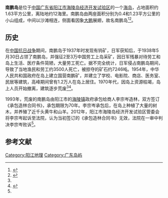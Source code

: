 '''南鹏岛'''是位于[[中华人民共和国|中国]][[广东省|广东省]][[阳江市|阳江市]][[海陵岛经济开发试验区|海陵岛经济开发试验区]]的一个[[海岛|海岛]]，占地面积约1.63平方公里，离陆地约12海里。南鹏岛由两座面积分别为0.4和1.23平方公里的小山组成，中间以沙滩相连，侧面看因象[[大鹏|大鹏]]展翅，故名南鹏岛<ref name=one>{{cite news|title=广东商人20年前承包荒岛 政府今称合同无效|url=http://news.dayoo.com/society/201310/14/53921_32972853.htm|accessdate=2015-10-08|agency=南都网|date=2013-10-14|deadurl=yes|archiveurl=https://web.archive.org/web/20160304084339/http://news.dayoo.com/society/201310/14/53921_32972853.htm|archivedate=2016-03-04}}</ref><ref name=two>{{cite news|title=南鹏岛钨矿挖尽后成空岛 安全问题影响旅游开发|url=http://news.gd.sina.com.cn/news/2010/07/27/956574.html|accessdate=2015-10-08|agency=南方日报|date=2010-07-27|archive-date=2016-03-04|archive-url=https://web.archive.org/web/20160304124142/http://news.gd.sina.com.cn/news/2010/07/27/956574.html|dead-url=no}}</ref>。

==历史==
在[[中国抗日战争|中国抗日战争]]期间，南鹏岛于1937年时发现有钨矿，日军获知后，于1938年5月30日占领了南鹏岛，并强征2至3万中国劳工上岛采矿，因日军残暴对待劳工和岛上生活、医疗条件简陋，大量劳工死亡。据不完全统计，日军侵占南鹏岛期间，导致了当地渔民和劳工约3500人死亡，被掠夺的矿石约7246吨。1954年，中华人民共和国政府在岛上建立国营南鹏矿，并建立了学校、电影院、商店、医务室、民居等建筑，高峰期间曾有1.2万人在岛上居住。1970年代，因岛上资源枯竭，岛上人员开始撤离，建筑逐步荒废<ref name=two /><ref name=three>{{cite news|title=南鹏岛：见证了日寇滔天的罪行|url=http://yj.southcn.com/content/2015-07/28/content_129416601.htm|accessdate=2015-10-08|agency=阳江日报|date=2015-07-28|archive-date=2016-03-04|archive-url=https://web.archive.org/web/20160304213607/http://yj.southcn.com/content/2015-07/28/content_129416601.htm|dead-url=no}}</ref>。

1993年，荒废的南鹏岛由阳江市的[[海陵镇|海陵镇]]政府承包给商人李宗岑造林，双方签订《承包造林合同书》，承包期限为70年。李宗岑承包后，在岛上种植了大量的树木，并养殖了近千头黄牛和山羊。2012年，阳江市海陵岛经济开发试验区管委会将李宗岑起诉至法院，认为当初签订的《承包造林合同书》无效，法院在一审中判决李宗岑败诉<ref name=one />。

== 参考文献 ==
{{Reflist|2}}

[[Category:阳江地理|Category:阳江地理]]
[[Category:广东岛屿|Category:广东岛屿]]